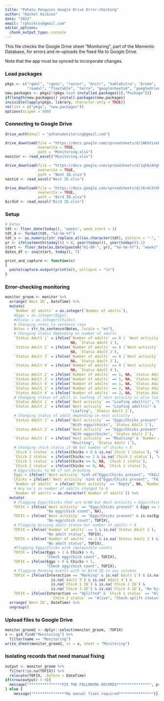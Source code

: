 ```yaml
---
title: "Pohatu Penguins Google Drive Error-checking"
author: "Rachel Hickcox"
date: "2023"
email: "rphickcox@gmail.com"
editor_options: 
  chunk_output_type: console
---
```

This file checks the Google Drive sheet "Monitoring", part of the Memento Database, for errors
and re-uploads the fixed file to Google Drive. 

Note that the app must be synced to incorporate changes.


### Load packages
```r
pkgs <- c("rgdal", "rgeos", "raster", "knitr", "kableExtra", "broom", 
          "readxl", "flextable", "terra", "googlesheets4", "googledrive", "lubridate", "tidyverse")
new.packages <- pkgs[!(pkgs %in% installed.packages()[,"Package"])]
if(length(new.packages)) install.packages(new.packages)
invisible(lapply(pkgs, library, character.only = TRUE))
rm(list = c("pkgs", "new.packages"))
options(scipen = 999)
```

### Connecting to Google Drive
```r
drive_auth(email = "pohatumonitoring@gmail.com")

drive_download(file = "https://docs.google.com/spreadsheets/d/1AKbYixeUF_LM8SEknA49wvnERDVeZFWEIAilM75m0nw", 
               overwrite = TRUE, 
               path = "Monitoring.xlsx")
monitor <- read_excel("Monitoring.xlsx")

drive_download(file = "https://docs.google.com/spreadsheets/d/1qh6zAXgVokfdx4WjjSls8qh4tAfEOL-bO3xg3CvRY44", 
               overwrite = TRUE,
               path = "Nest ID.xlsx")
nestid <- read_excel("Nest ID.xlsx")

drive_download(file = "https://docs.google.com/spreadsheets/d/16c4c5nXbz_PFf7iyN2DG7fExsi4P5uP-NSYAbCDX1rc", 
               overwrite = TRUE, 
               path = "Bird ID.xlsx")
birdid <- read_excel("Bird ID.xlsx")
```

### Setup
```r
# Dates
tdt <- floor_date(today(), "weeks", week_start = 1)
tdt_d <- format(tdt, "%d-%m-%Y")
tdt_s <- as.numeric(str_replace_all(as.character(tdt), pattern = "-", ""))
yr <- ifelse(month(today()) > 8, year(today()), year(today())-1)
start <- floor_date(as.Date(paste0("01-08-", yr), "%d-%m-%Y"), "weeks", week_start = 1)
dates_df <- seq(start, today(), 7)

print_and_capture <- function(x)
{
  paste(capture.output(print(x)), collapse = "\n")
}
```

### Error-checking monitoring
```r
monitor_groom <- monitor %>% 
  arrange(`Nest ID`, DateTime) %>% 
  mutate(
    `Number of adults` = as.integer(`Number of adults`),
    #Eggs = as.integer(Eggs),
    #Chicks = as.integer(Chicks), 
    # Changing notes to sentence case
    Notes = str_to_sentence(Notes, locale = "en"),
    # Changing status depending on number of adults
    `Status Adult 1` = ifelse(`Number of adults` == 0 | `Nest activity` == "Empty", 
                              NA, `Status Adult 1`),
    `Status Adult 2` = ifelse(`Number of adults` == 0 |`Nest activity` == "Empty", 
                              NA, `Status Adult 2`),
    `Status Adult 3` = ifelse(`Number of adults` == 0 |`Nest activity` == "Empty", 
                              NA, `Status Adult 3`),
    `Status Adult 4` = ifelse(`Number of adults` == 0 |`Nest activity` == "Empty", 
                              NA, `Status Adult 4`),
    `Status Adult 2` = ifelse(`Number of adults` == 1, NA, `Status Adult 2`),
    `Status Adult 3` = ifelse(`Number of adults` == 1, NA, `Status Adult 3`),
    `Status Adult 4` = ifelse(`Number of adults` == 1, NA, `Status Adult 4`),
    `Status Adult 3` = ifelse(`Number of adults` == 2, NA, `Status Adult 3`),
    `Status Adult 4` = ifelse(`Number of adults` == 2, NA, `Status Adult 4`),
    # Changing status of adult to loafing if nest activity is also loafing
    `Status Adult 1` = ifelse(`Nest activity` == "Loafing adult(s)", "Loafing", `Status Adult 1`), 
    `Status Adult 2` = ifelse(`Nest activity` == "Loafing adult(s)" & `Number of adults` == 2,
                              "Loafing", `Status Adult 2`), 
    # Changing status of adult depending on nest activity 
    `Status Adult 1` = ifelse(`Nest activity` == "Eggs/Chicks present" & `Number of adults` > 0,
                              "With eggs/chicks", `Status Adult 1`),
    `Status Adult 2` = ifelse(`Nest activity` == "Eggs/Chicks present" & `Number of adults` == 2,
                              "With eggs/chicks", `Status Adult 2`),
    `Status Adult 1` = ifelse(`Nest activity` == "Moulting" & `Number of adults` > 0,
                              "Moulting", `Status Adult 1`),
    # Changing chick status if NA but number of chicks > 0
    `Chick 1 status` = ifelse(Chicks > 0 & is.na(`Chick 1 status`), "Alive", `Chick 1 status`), 
    `Chick 2 status` = ifelse(Chicks == 2 & is.na(`Chick 2 status`), "Alive", `Chick 2 status`), 
    `Chick 1 status` = ifelse(Chicks == 0, NA, `Chick 1 status`), 
    `Chick 2 status` = ifelse(Chicks == 0, NA, `Chick 2 status`),
    # Eggs/chicks to NA if not breeding
    Eggs = ifelse(!`Nest activity` %in% c("Eggs/Chicks present", "FAILED"), NA, Eggs),
    Chicks = ifelse(!`Nest activity` %in% c("Eggs/Chicks present", "FAILED"), NA, Chicks),
    `Number of adults` = ifelse(`Nest activity` == "Empty", NA, `Number of adults`),
    # Any na's in number of adults changed to 0
    `Number of adults`= as.character(`Number of adults`)) %>% 
  mutate(      
    # Flagging Eggs/Chicks that are 0/NA but Nest activity = Eggs/chicks 
    TOFIX = ifelse(`Nest activity` == "Eggs/Chicks present" & Eggs == 0 & Chicks == 0, 
                   "No egg/chick count", NA), 
    TOFIX = ifelse(`Nest activity` == "Eggs/Chicks present" & is.na(Eggs) & is.na(Chicks), 
                   "No egg/chick count", TOFIX), 
    # Flagging missing adult status but number of adults > 0
    TOFIX = ifelse(`Number of adults` == 1 & is.na(`Status Adult 1`), 
                   "No adult status", TOFIX), 
    TOFIX = ifelse(`Number of adults` == 2 & is.na(`Status Adult 1`) & is.na(`Status Adult 2`), 
                   "No adult status", TOFIX), 
    #Flagging Eggs/Chicks with implausible counts
    TOFIX = ifelse(Eggs > 1 & Chicks > 0,
                   "Check egg/chick count", TOFIX), 
    TOFIX = ifelse(Eggs > 0 & Chicks > 1,
                   "Check egg/chick count", TOFIX), 
    # Flagging Marking events with no Bird ID in any columns
    TOFIX = ifelse(Interaction == "Marking" & is.na(`Adult 1`) & is.na(`Adult 2`) &
                     is.na(`Adult 3`) & is.na(`Adult 4`) & 
                     is.na(`Chick 1 ID`) & is.na(`Chick 2 ID`) & 
                     is.na(`Chick 3 ID`) & is.na(`Chick 4 ID`), "No bird ID", TOFIX), 
    TOFIX = ifelse(Interaction == "Uplifted" & `Chick 1 status` == "Alive" & 
                     `Chick 2 status` == "Alive", "Check uplift status", TOFIX)) %>% 
  arrange(`Nest ID`, DateTime) %>% 
  ungroup()
```

### Upload files to Google Drive
```r
monitor_groom2 <- dplyr::select(monitor_groom, -TOFIX)
x <- gs4_find("Monitoring") %>% 
  filter(name == "Monitoring")
write_sheet(monitor_groom2, ss = x, sheet = "Monitoring")
```

### Isolating records that need manual fixing
```r
output <- monitor_groom %>% 
  filter(!is.na(TOFIX)) %>% 
  relocate(TOFIX, .before = DateTime)
if(nrow(output) > 0){
  message("***************FIX THE FOLLOWING RECORDS***************", print_and_capture(output[1:8]))
} else {
    message("***************No manual fixes required***************")}
```
       
       